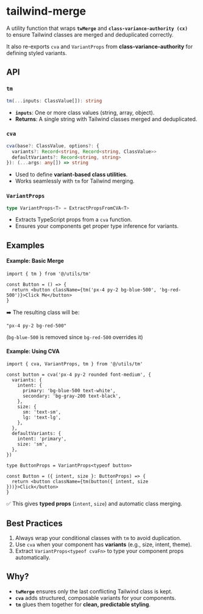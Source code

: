 
<Meta title='helpers/tailwind-merge' />

# tailwind-merge

A utility function that wraps **`twMerge`** and **`class-variance-authority (cx)`**  
to ensure Tailwind classes are merged and deduplicated correctly.

It also re-exports `cva` and `VariantProps` from **class-variance-authority** for defining styled variants.

## API

### `tm`

```ts
tm(...inputs: ClassValue[]): string
```

- **`inputs`**: One or more class values (string, array, object).
- **Returns**: A single string with Tailwind classes merged and deduplicated.

### `cva`

```ts
cva(base?: ClassValue, options?: {
  variants?: Record<string, Record<string, ClassValue>>
  defaultVariants?: Record<string, string>
}): (...args: any[]) => string
```

- Used to define **variant-based class utilities**.
- Works seamlessly with `tm` for Tailwind merging.

### `VariantProps`

```ts
type VariantProps<T> = ExtractPropsFromCVA<T>
```

- Extracts TypeScript props from a `cva` function.
- Ensures your components get proper type inference for variants.

## Examples

#### <b>Example: Basic Merge</b>

```tsx
import { tm } from '@/utils/tm'

const Button = () => {
  return <button className={tm('px-4 py-2 bg-blue-500', 'bg-red-500')}>Click Me</button>
}
```

➡️ The resulting class will be:

```
"px-4 py-2 bg-red-500"
```

(`bg-blue-500` is removed since `bg-red-500` overrides it)

#### <b>Example: Using CVA</b>

```tsx
import { cva, VariantProps, tm } from '@/utils/tm'

const button = cva('px-4 py-2 rounded font-medium', {
  variants: {
    intent: {
      primary: 'bg-blue-500 text-white',
      secondary: 'bg-gray-200 text-black',
    },
    size: {
      sm: 'text-sm',
      lg: 'text-lg',
    },
  },
  defaultVariants: {
    intent: 'primary',
    size: 'sm',
  },
})

type ButtonProps = VariantProps<typeof button>

const Button = ({ intent, size }: ButtonProps) => {
  return <button className={tm(button({ intent, size }))}>Click</button>
}
```

✅ This gives **typed props** (`intent`, `size`) and automatic class merging.

## Best Practices

1. Always wrap your conditional classes with `tm` to avoid duplication.
2. Use `cva` when your component has **variants** (e.g., size, intent, theme).
3. Extract `VariantProps<typeof cvaFn>` to type your component props automatically.

## Why?

- **`twMerge`** ensures only the last conflicting Tailwind class is kept.
- **`cva`** adds structured, composable variants for your components.
- **`tm`** glues them together for **clean, predictable styling**.
